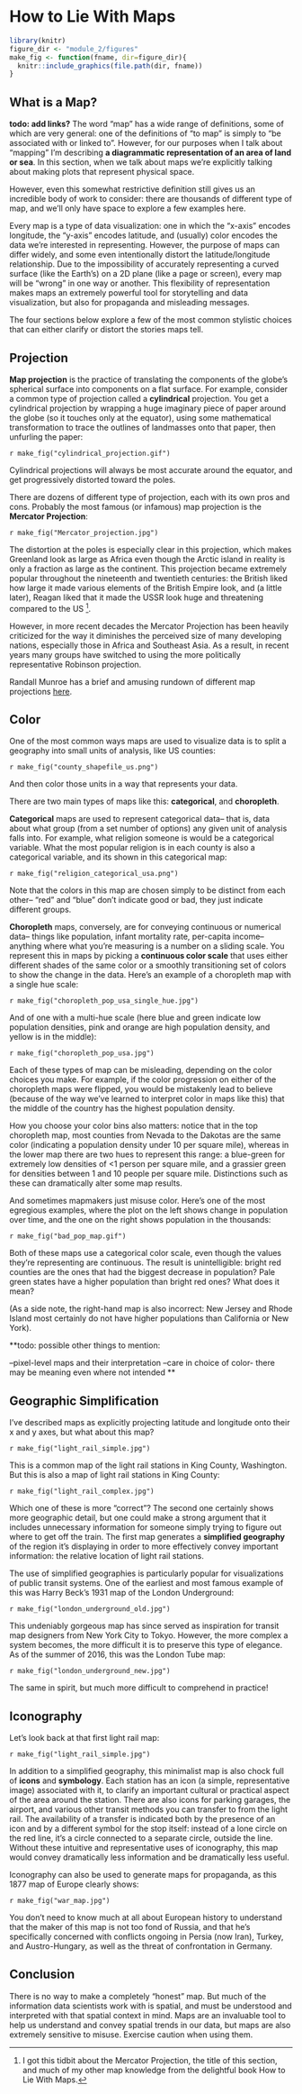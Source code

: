 
# How to Lie With Maps

```r
library(knitr)
figure_dir <- "module_2/figures"
make_fig <- function(fname, dir=figure_dir){
  knitr::include_graphics(file.path(dir, fname))
}
```

## What is a Map?
**todo: add links?**
The word "map" has a wide range of definitions, some of which are very general: one of the definitions of "to map" is simply to "be associated with or linked to". However, for our purposes when I talk about "mapping" I'm describing **a diagrammatic representation of an area of land or sea**. In this section, when we talk about maps we're explicitly talking about making plots that represent physical space. 

However, even this somewhat restrictive definition still gives us an incredible body of work to consider: there are thousands of different type of map, and we'll only have space to explore a few examples here.

Every map is a type of data visualization: one in which the "x-axis" encodes longitude, the "y-axis" encodes latitude, and (usually) color encodes the data we're interested in representing. However, the purpose of maps can differ widely, and some even intentionally distort the latitude/longitude relationship. Due to the impossibility of accurately representing a curved surface (like the Earth's) on a 2D plane (like a page or screen), every map will be "wrong" in one way or another. This flexibility of representation makes maps an extremely powerful tool for storytelling and data visualization, but also for propaganda and misleading messages.

The four sections below explore a few of the most common stylistic choices that can either clarify or distort the stories maps tell. 

 

## Projection
**Map projection** is the practice of translating the components of the globe's spherical surface into components on a flat surface. For example, consider a common type of projection called a **cylindrical** projection. You get a cylindrical projection by wrapping a huge imaginary piece of paper around the globe (so it touches only at the equator), using some mathematical transformation to trace the outlines of landmasses onto that paper, then unfurling the paper:

`r make_fig("cylindrical_projection.gif")`

Cylindrical projections will always be most accurate around the equator, and get progressively distorted toward the poles.

There are dozens of different type of projection, each with its own pros and cons. Probably the most famous (or infamous) map projection is the **Mercator Projection**:

`r make_fig("Mercator_projection.jpg")`

The distortion at the poles is especially clear in this projection, which makes Greenland look as large as Africa even though the Arctic island in reality is only a fraction as large as the continent. This projection became extremely popular throughout the nineteenth and twentieth centuries: the British liked how large it made various elements of the British Empire look, and (a little later), Reagan liked that it made the USSR look huge and threatening compared to the US [^1]. 

[^1]: I got this tidbit about the Mercator Projection, the title of this section, and much of my other map knowledge from the delightful book How to Lie With Maps. 

However, in more recent decades the Mercator Projection has been heavily criticized for the way it diminishes the perceived size of many developing nations, especially those in Africa and Southeast Asia. As a result, in recent years many groups have switched to using the more politically representative Robinson projection. 

Randall Munroe has a brief and amusing rundown of different map projections [here](https://xkcd.com/977/).


## Color
One of the most common ways maps are used to visualize data is to split a geography into small units of analysis, like US counties:

`r make_fig("county_shapefile_us.png")`

And then color those units in a way that represents your data.  

There are two main types of maps like this: **categorical**, and **choropleth**. 

**Categorical** maps are used to represent categorical data-- that is, data about what group (from a set number of options) any given unit of analysis falls into. For example, what religion someone is would be a categorical variable. What the most popular religion is in each county is also a categorical variable, and its shown in this categorical map:

`r make_fig("religion_categorical_usa.png")`

Note that the colors in this map are chosen simply to be distinct from each other-- "red" and "blue" don't indicate good or bad, they just indicate different groups.


**Choropleth** maps, conversely, are for conveying continuous or numerical data-- things like population, infant mortality rate, per-capita income-- anything where what you're measuring is a number on a sliding scale. You represent this in maps by picking a **continuous color scale** that uses either different shades of the same color or a smoothly transitioning set of colors to show the change in the data. Here's an example of a choropleth map with a single hue scale:

`r make_fig("choropleth_pop_usa_single_hue.jpg")`

And of one with a multi-hue scale (here blue and green indicate low population densities, pink and orange are high population density, and yellow is in the middle):

`r make_fig("choropleth_pop_usa.jpg")`

Each of these types of map can be misleading, depending on the color choices you make. For example, if the color progression on either of the choropleth maps were flipped, you would be mistakenly lead to believe (because of the way we've learned to interpret color in maps like this) that the middle of the country has the highest population density. 

How you choose your color bins also matters: notice that in the top choropleth map, most counties from Nevada to the Dakotas are the same color (indicating a population density under 10 per square mile), whereas in the lower map there are two hues to represent this range: a blue-green for extremely low densities of <1 person per square mile, and a grassier green for densities between 1 and 10 people per square mile. Distinctions such as these can dramatically alter some map results. 

And sometimes mapmakers just misuse color. Here's one of the most egregious examples, where the plot on the left shows change in population over time, and the one on the right shows population in the thousands:

`r make_fig("bad_pop_map.gif")`

 Both of these maps use a categorical color scale, even though the values they're representing are continuous. The result is unintelligible: bright red counties are the ones that had the biggest decrease in population? Pale green states have a higher population than bright red ones? What does it mean?

(As a side note, the right-hand map is also incorrect: New Jersey and Rhode Island most certainly do not have higher populations than California or New York). 

**todo: possible other things to mention:

--pixel-level maps and their interpretation
--care in choice of color- there may be meaning even where not intended **

 
## Geographic Simplification
I've described maps as explicitly projecting latitude and longitude onto their x and y axes, but what about this map?

`r make_fig("light_rail_simple.jpg")`

This is a common map of the light rail stations in King County, Washington. But this is also a map of light rail stations in King County:

`r make_fig("light_rail_complex.jpg")`

Which one of these is more "correct"? The second one certainly shows more geographic detail, but one could make a strong argument that it includes unnecessary information for someone simply trying to figure out where to get off the train. The first map generates a **simplified geography** of the region it's displaying in order to more effectively convey important information: the relative location of light rail stations. 

The use of simplified geographies is particularly popular for visualizations of public transit systems. One of the earliest and most famous example of this was Harry Beck's 1931 map of the London Underground:

`r make_fig("london_underground_old.jpg")`

This undeniably gorgeous map has since served as inspiration for transit map designers from New York City to Tokyo. However, the more complex a system becomes, the more difficult it is to preserve this type of elegance. As of the summer of 2016, this was the London Tube map:

`r make_fig("london_underground_new.jpg")`

The same in spirit, but much more difficult to comprehend in practice!

 
## Iconography
Let's look back at that first light rail map:

`r make_fig("light_rail_simple.jpg")`

In addition to a simplified geography, this minimalist map is also chock full of **icons** and **symbology**. Each station has an icon (a simple, representative image) associated with it, to clarify an important cultural or practical aspect of the area around the station. There are also icons for parking garages, the airport, and various other transit methods you can transfer to from the light rail. The availability of a transfer is indicated both by the presence of an icon and by a different symbol for the stop itself: instead of a lone circle on the red line, it's a circle connected to a separate circle, outside the line. Without these intuitive and representative uses of iconography, this map would convey dramatically less information and be dramatically less useful. 

Iconography can also be used to generate maps for propaganda, as this 1877 map of Europe clearly shows:

`r make_fig("war_map.jpg")`

 You don't need to know much at all about European history to understand that the maker of this map is not too fond of Russia, and that he's specifically concerned with conflicts ongoing in Persia (now Iran), Turkey, and Austro-Hungary, as well as the threat of confrontation in Germany. 
 

## Conclusion
There is no way to make a completely "honest" map. But much of the information data scientists work with is spatial, and must be understood and interpreted with that spatial context in mind. Maps are an invaluable tool to help us understand and convey spatial trends in our data, but maps are also extremely sensitive to misuse. Exercise caution when using them. 